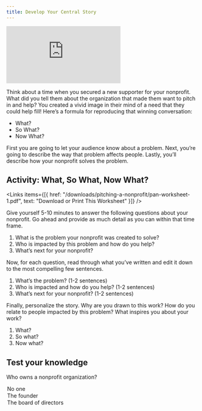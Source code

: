 ```yaml
---
title: Develop Your Central Story
---
```


<Embed src="https://player.vimeo.com/video/919324068?h=316197c160" />

Think about a time when you secured a new supporter for your nonprofit. What did you tell them about the organization that made them want to pitch in and help? You created a vivid image in their mind of a need that they could help fill! Here’s a formula for reproducing that winning conversation:

- What?
- So What?
- Now What?

First you are going to let your audience know about a problem. Next, you’re going to describe the way that problem affects people. Lastly, you’ll describe how your nonprofit solves the problem.

## Activity: What, So What, Now What?

<Links
  items={[{
    href: "/downloads/pitching-a-nonprofit/pan-worksheet-1.pdf",
    text: "Download or Print This Worksheet"
  }]}
/>

Give yourself 5-10 minutes to answer the following questions about your nonprofit. Go ahead and provide as much detail as you can within that time frame.

1. What is the problem your nonprofit was created to solve? 
1. Who is impacted by this problem and how do you help?
1. What’s next for your nonprofit?

Now, for each question, read through what you’ve written and edit it down to the most compelling few sentences.

1. What’s the problem? (1-2 sentences)
1. Who is impacted and how do you help? (1-2 sentences)
1. What’s next for your nonprofit? (1-2 sentences)

Finally, personalize the story. Why are you drawn to this work? How do you relate to people impacted by this problem? What inspires you about your work?

1. What?
1. So what?
1. Now what?

<Box>

  ## Test your knowledge

  Who owns a nonprofit organization?

  <MultipleChoice>
    <Option isCorrect>
      No one
    </Option>
    <Option>
      The founder
    </Option>
    <Option>
      The board of directors
    </Option>
  </MultipleChoice>

</Box>
